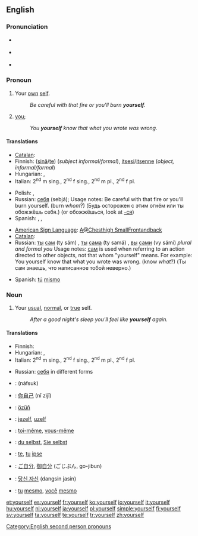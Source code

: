 ==English==

===Pronunciation===
{{English reflexive pronouns}}
* {{a|RP}} {{IPA|/jɔːˈself/}}
* {{a|US}} {{IPA|/jʊɹˈsɛlf/}}
* {{audio|en-us-yourself.ogg|Audio (US)}}
*: {{rhymes|ɛlf}}

===Pronoun===
{{en-pron|desc=referring to the person being spoken to, previously mentioned|the reflexive case of|you}}

# {{context|reflexive}} Your [[own]] [[self]].
#: ''Be careful with that fire or you'll burn '''yourself'''.''
# [[you]]; {{non-gloss definition|used emphatically, especially to indicate exclusiveness of the referent's participation in the predicate, i.e., that no one else is involved}}
#: ''You '''yourself''' know that what you wrote was wrong.''

====Translations====
{{trans-top|(reflexive) your own self}}
* [[Catalan]]: {{t|ca|et}}
* Finnish: ([[sinä]]/[[te]]) {{t+|fi|itse}} (''subject informal/formal''), [[itsesi]]/[[itsenne]] (''object, informal/formal'')
* Hungarian: {{t-|hu|magad}}, {{t|hu|magadat}}
* Italian: {{t-|it|te stesso}} 2<sup>nd</sup> m sing., {{t-|it|te stessa}} 2<sup>nd</sup> f sing., {{t-|it|voi stessi}} 2<sup>nd</sup> m pl., {{t-|it|voi stesse}} 2<sup>nd</sup> f pl.
{{trans-mid}}
* Polish: {{t+|pl|się}}, {{t+|pl|siebie}}
* Russian: [[себя]] (sebjá); Usage notes: Be careful with that fire or you'll burn yourself. (burn ''whom''?) (Будь осторожен с этим огнём или ты обожжёшь себя.) (or обожжёшься, look at [[-ся]])
* Spanish: {{t+|es|te}}, {{t+|es|ti}}, {{t+|es|se}}
{{trans-bottom}}
{{trans-top|you, used emphatically, especially to emphasize the exclusiveness of the referent's participation in the predicate}}
* [[American Sign Language]]: [[A@Chesthigh SmallFrontandback]]
* [[Catalan]]: {{t-|ca|mateix}}
* Russian: [[ты#Russian|ты]] [[сам#Russian|сам]] (ty sám) {{m}}, [[ты#Russian|ты]] [[сам#Russian|сама]] (ty samá) {{f}}, [[вы#Russian|вы]] [[сам#Russian|сами]] (vy sámi) ''plural and formal you'' Usage notes: [[сам]] is used when referring to an action directed to other objects, not that whom "yourself" means. For example: You yourself know that what you wrote was wrong. (know ''what''?) (Ты сам знаешь, что написанное тобой неверно.)
{{trans-mid}}
* Spanish: [[tú]] [[mismo]]
{{trans-bottom}}

===Noun===
{{en-noun|yourselves}}

# Your [[usual]], [[normal]], or [[true]] self.
#: ''After a good night's sleep you'll feel like '''yourself''' again.''

====Translations====
{{trans-top|your usual, normal, or true self}}
* Finnish: {{t|fi|oma itse|alt=oma itsesi}}
* Hungarian: {{t|hu|önmaga}}, {{t|hu|saját maga}}
* Italian: {{t-|it|te stesso}} 2<sup>nd</sup> m sing., {{t-|it|te stessa}} 2<sup>nd</sup> f sing., {{t-|it|voi stessi}} 2<sup>nd</sup> m pl., {{t-|it|voi stesse}} 2<sup>nd</sup> f pl.
{{trans-mid}}
* Russian: [[себя]] in different forms
{{trans-bottom}}

{{checktrans-top}}
* {{ttbc|Arabic}}: {{Arab|[[نفسك|نَفْسُك]]}} (náfsuk)
* {{ttbc|Chinese}}: [[你自己]] (nǐ zìjǐ)
* {{ttbc|Crimean Tatar}}: [[özüñ]]
* {{ttbc|Dutch}}: [[jezelf]], [[uzelf]]
* {{ttbc|French}}: [[toi-même]], [[vous-même]]
* {{ttbc|German}}: [[du selbst]], [[Sie selbst]]
{{checktrans-mid}}
* {{ttbc|Interlingua}}: [[te]], [[tu]] [[ipse]]
* {{ttbc|Japanese}}: [[ご自分]], [[御自分]] (ごじぶん, go-jibun)
* {{ttbc|Korean}}: [[당신 자신]] (dangsin jasin)
* {{ttbc|Portuguese}}: [[tu#Portuguese|tu]] [[mesmo]], [[você]] [[mesmo]]
{{checktrans-bottom}}

[[Category:English second person pronouns]]

[[et:yourself]]
[[es:yourself]]
[[fr:yourself]]
[[ko:yourself]]
[[io:yourself]]
[[it:yourself]]
[[hu:yourself]]
[[nl:yourself]]
[[ja:yourself]]
[[pl:yourself]]
[[simple:yourself]]
[[fi:yourself]]
[[sv:yourself]]
[[ta:yourself]]
[[te:yourself]]
[[tr:yourself]]
[[zh:yourself]]
